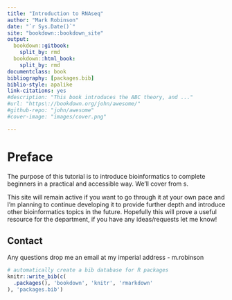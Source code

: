 ```yaml
--- 
title: "Introduction to RNAseq"
author: "Mark Robinson"
date: "`r Sys.Date()`"
site: "bookdown::bookdown_site"
output: 
  bookdown::gitbook:
    split_by: rmd
  bookdown::html_book:
    split_by: rmd
documentclass: book
bibliography: [packages.bib]
biblio-style: apalike
link-citations: yes
#description: "This book introduces the ABC theory, and ..."
#url: "https\://bookdown.org/john/awesome/"
#github-repo: "john/awesome"
#cover-image: "images/cover.png"

---
```


# Preface {-}

The purpose of this tutorial is to introduce bioinformatics to complete beginners in a practical and accessible way. We'll cover from s. 

This site will remain active if you want to go through it at your own pace and I'm planning to continue developing it to provide further depth and introduce other bioinformatics topics in the future. Hopefully this will prove a useful resource for the department, if you have any ideas/requests let me know!

## Contact {-}

Any questions drop me an email at my imperial address - m.robinson

```r
# automatically create a bib database for R packages
knitr::write_bib(c(
  .packages(), 'bookdown', 'knitr', 'rmarkdown'
), 'packages.bib')
```
